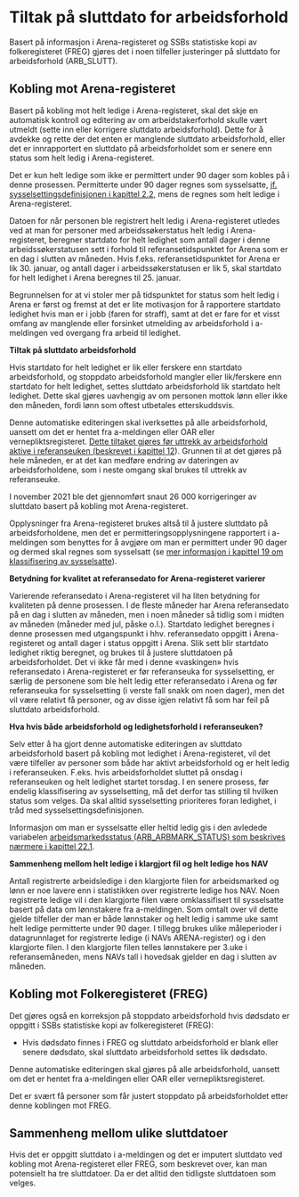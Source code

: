 # Tiltak på sluttdato for arbeidsforhold

Basert på informasjon i Arena-registeret og SSBs statistiske kopi av
folkeregisteret (FREG) gjøres det i noen tilfeller justeringer på
sluttdato for arbeidsforhold (ARB_SLUTT).

## Kobling mot Arena-registeret
Basert på kobling mot helt ledige i Arena-registeret, skal det skje en
automatisk kontroll og editering av om arbeidstakerforhold skulle vært
utmeldt (sette inn eller korrigere sluttdato arbeidsforhold). Dette for
å avdekke og rette der det enten er manglende sluttdato arbeidsforhold,
eller det er innrapportert en sluttdato på arbeidsforholdet som er
senere enn status som helt ledig i Arena-registeret.

Det er kun helt ledige som ikke er permittert under 90 dager som kobles
på i denne prosessen. Permitterte under 90 dager regnes som sysselsatte,
[jf. sysselsettingsdefinisjonen i kapittel 2.2](#ilo-definisjon-sysselsetting), mens de regnes som helt
ledige i Arena-registeret.

Datoen for når personen ble registrert helt ledig i Arena-registeret
utledes ved at man for personer med arbeidssøkerstatus helt ledig i
Arena-registeret, beregner startdato for helt ledighet som antall dager
i denne arbeidssøkerstatusen sett i forhold til referansetidspunktet for
Arena som er en dag i slutten av måneden. Hvis f.eks.
referansetidspunktet for Arena er lik 30. januar, og antall dager i
arbeidssøkerstatusen er lik 5, skal startdato for helt ledighet i Arena
beregnes til 25. januar.

Begrunnelsen for at vi stoler mer på tidspunktet for status som helt
ledig i Arena er først og fremst at det er lite motivasjon for å
rapportere startdato ledighet hvis man er i jobb (faren for straff),
samt at det er fare for et visst omfang av manglende eller forsinket
utmelding av arbeidsforhold i a-meldingen ved overgang fra arbeid til
ledighet.

**Tiltak på sluttdato arbeidsforhold**

Hvis startdato for helt ledighet er lik eller ferskere enn startdato
arbeidsforhold, og stoppdato arbeidsforhold mangler eller lik/ferskere
enn startdato for helt ledighet, settes sluttdato arbeidsforhold lik
startdato helt ledighet. Dette skal gjøres uavhengig av om personen
mottok lønn eller ikke den måneden, fordi lønn som oftest utbetales
etterskuddsvis.

Denne automatiske editeringen skal iverksettes på alle arbeidsforhold,
uansett om det er hentet fra a-meldingen eller OAR eller
vernepliktsregisteret. [Dette tiltaket gjøres før uttrekk av
arbeidsforhold aktive i referanseuken (beskrevet i kapittel 12](Referanseuke.html)). Grunnen
til at det gjøres på hele måneden, er at det kan medføre endring av
dateringen av arbeidsforholdene, som i neste omgang skal brukes til
uttrekk av referanseuke.

I november 2021 ble det gjennomført snaut 26 000 korrigeringer av
sluttdato basert på kobling mot Arena-registeret.

Opplysninger fra Arena-registeret brukes altså til å justere sluttdato
på arbeidsforholdene, men det er permitteringsopplysningene rapportert i
a-meldingen som benyttes for å avgjøre om man er permittert under 90
dager og dermed skal regnes som sysselsatt (se [mer informasjon i
kapittel 19 om klassifisering av sysselsatte](#klassifisering-av-arbeidsforhold-og-sysselsatte)).

**Betydning for kvalitet at referansedato for Arena-registeret varierer**

Varierende referansedato i Arena-registeret vil ha liten betydning for
kvaliteten på denne prosessen. I de fleste måneder har Arena
referansedato på en dag i slutten av måneden, men i noen måneder så
tidlig som i midten av måneden (måneder med jul, påske o.l.). Startdato
ledighet beregnes i denne prosessen med utgangspunkt i hhv.
referansedato oppgitt i Arena-registeret og antall dager i status
oppgitt i Arena. Slik sett blir startdato ledighet riktig beregnet, og
brukes til å justere sluttdatoen på arbeidsforholdet. Det vi ikke får
med i denne «vaskingen» hvis referansedato i Arena-registeret er før
referanseuka for sysselsetting, er særlig de personene som ble helt
ledig etter referansedato i Arena og før referanseuka for sysselsetting
(i verste fall snakk om noen dager), men det vil være relativt få
personer, og av disse igjen relativt få som har feil på sluttdato
arbeidsforhold.

**Hva hvis både arbeidsforhold og ledighetsforhold i referanseuken?**

Selv etter å ha gjort denne automatiske editeringen av sluttdato
arbeidsforhold basert på kobling mot ledighet i Arena-registeret, vil
det være tilfeller av personer som både har aktivt arbeidsforhold og er
helt ledig i referanseuken. F.eks. hvis arbeidsforholdet sluttet på
onsdag i referanseuken og helt ledighet startet torsdag. I en senere 
prosess, før endelig klassifisering av sysselsetting,
må det derfor tas stilling til hvilken status som velges. Da skal alltid
sysselsetting prioriteres foran ledighet, i tråd med
sysselsettingsdefinisjonen.

Informasjon om man er sysselsatte eller heltid ledig gis i den avledede
variabelen [arbeidsmarkedsstatus (ARB_ARBMARK_STATUS) som beskrives
nærmere i kapittel 22.1](#arbeidsmarkedsstatus).

**Sammenheng mellom helt ledige i klargjort fil og helt ledige hos NAV**

Antall registrerte arbeidsledige i den klargjorte filen for
arbeidsmarked og lønn er noe lavere enn i statistikken over registrerte
ledige hos NAV. Noen registrerte ledige vil i den klargjorte filen være
omklassifisert til sysselsatte basert på data om lønnstakere fra
a-meldingen. Som omtalt over vil dette gjelde tilfeller der man er både
lønnstaker og helt ledig i samme uke samt helt ledige permitterte under
90 dager. I tillegg brukes ulike måleperioder i datagrunnlaget for
registrerte ledige (i NAVs ARENA-register) og i den klargjorte filen. I
den klargjorte filen telles lønnstakere per 3.uke i referansemåneden,
mens NAVs tall i hovedsak gjelder en dag i slutten av måneden.

## Kobling mot Folkeregisteret (FREG)

Det gjøres også en korreksjon på stoppdato arbeidsforhold hvis dødsdato
er oppgitt i SSBs statistiske kopi av folkeregisteret (FREG):

-   Hvis dødsdato finnes i FREG og sluttdato arbeidsforhold er blank
    eller senere dødsdato, skal sluttdato arbeidsforhold settes lik
    dødsdato.

Denne automatiske editeringen skal gjøres på alle arbeidsforhold,
uansett om det er hentet fra a-meldingen eller OAR eller
vernepliktsregisteret.

Det er svært få personer som får justert stoppdato på arbeidsforholdet
etter denne koblingen mot FREG.

## Sammenheng mellom ulike sluttdatoer

Hvis det er oppgitt sluttdato i a-meldingen og det er imputert sluttdato
ved kobling mot Arena-registeret eller FREG, som beskrevet over, kan man
potensielt ha tre sluttdatoer. Da er det alltid den tidligste
sluttdatoen som velges.


